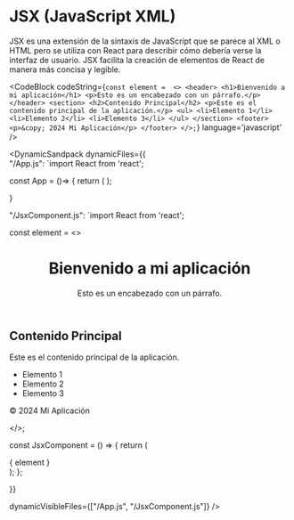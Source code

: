 
# JSX (JavaScript XML)

JSX es una extensión de la sintaxis de JavaScript que se parece al XML o HTML pero se utiliza con React para describir cómo debería verse la interfaz de usuario. 
JSX facilita la creación de elementos de React de manera más concisa y legible.

<CodeBlock
  codeString={`
  const element = 
  <>
    <header>
      <h1>Bienvenido a mi aplicación</h1>
      <p>Esto es un encabezado con un párrafo.</p>
    </header>
    <section>
      <h2>Contenido Principal</h2>
      <p>Este es el contenido principal de la aplicación.</p>
      <ul>
        <li>Elemento 1</li>
        <li>Elemento 2</li>
        <li>Elemento 3</li>
      </ul>
    </section>
    <footer>
      <p>&copy; 2024 Mi Aplicación</p>
    </footer>
  </>;
  `} 
  language='javascript'
/>

<DynamicSandpack
dynamicFiles={{    
"/App.js": 
`import React from 'react';

const App = ()=> {
    return (
      <JsxComponent />
    );

}


"/JsxComponent.js":
`import React from 'react';

const element = 
  <>
    <header>
      <h1>Bienvenido a mi aplicación</h1>
      <p>Esto es un encabezado con un párrafo.</p>
    </header>
    <section>
      <h2>Contenido Principal</h2>
      <p>Este es el contenido principal de la aplicación.</p>
      <ul>
        <li>Elemento 1</li>
        <li>Elemento 2</li>
        <li>Elemento 3</li>
      </ul>
    </section>
    <footer>
      <p>&copy; 2024 Mi Aplicación</p>
    </footer>
  </>;

const JsxComponent = () => {
  return (
    <div>
      { element }
    </div>
  );
};

  }}
  
  dynamicVisibleFiles={["/App.js", "/JsxComponent.js"]}
/>